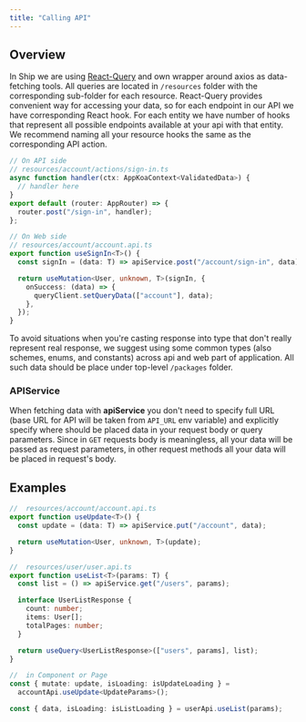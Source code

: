 ```yaml
---
title: "Calling API"
---
```


## Overview

In Ship we are using [React-Query](https://tanstack.com/query/v3/docs/react/overview) and own wrapper around axios as data-fetching tools. All queries are located in `/resources` folder with the corresponding sub-folder for each resource. React-Query provides convenient way for accessing your data, so for each endpoint in our API we have corresponding React hook. For each entity we have number of hooks that represent all possible endpoints available at your api with that entity. We recommend naming all your resource hooks the same as the corresponding API action.

```typescript
// On API side
// resources/account/actions/sign-in.ts
async function handler(ctx: AppKoaContext<ValidatedData>) {
  // handler here
}
export default (router: AppRouter) => {
  router.post("/sign-in", handler);
};

// On Web side
// resources/account/account.api.ts
export function useSignIn<T>() {
  const signIn = (data: T) => apiService.post("/account/sign-in", data);

  return useMutation<User, unknown, T>(signIn, {
    onSuccess: (data) => {
      queryClient.setQueryData(["account"], data);
    },
  });
}
```

To avoid situations when you're casting response into type that don't really represent real response, we suggest using some common types (also schemes, enums, and constants) across api and web part of application. All such data should be place under top-level `/packages` folder.

### APIService

When fetching data with **apiService** you don't need to specify full URL (base URL for API will be taken from `API_URL` env variable) and explicitly specify where should be placed data in your request body or query parameters. Since in `GET` requests body is meaningless, all your data will be passed as request parameters, in other request methods all your data will be placed in request's body.

## Examples

```typescript
//  resources/account/account.api.ts
export function useUpdate<T>() {
  const update = (data: T) => apiService.put("/account", data);

  return useMutation<User, unknown, T>(update);
}

//  resources/user/user.api.ts
export function useList<T>(params: T) {
  const list = () => apiService.get("/users", params);

  interface UserListResponse {
    count: number;
    items: User[];
    totalPages: number;
  }

  return useQuery<UserListResponse>(["users", params], list);
}

//  in Component or Page
const { mutate: update, isLoading: isUpdateLoading } =
  accountApi.useUpdate<UpdateParams>();

const { data, isLoading: isListLoading } = userApi.useList(params);
```
